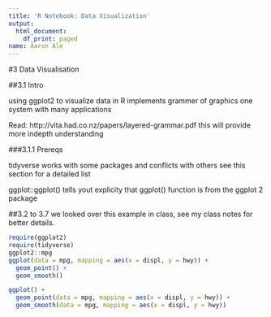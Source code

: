 ```yaml
---
title: 'R Notebook: Data Visualization'
output:
  html_document:
    df_print: paged
name: Aaron Ale
---
```


#3 Data Visualisation

##3.1 Intro

using ggplot2 to visualize data in R
implements grammer of graphics
one system with many applications

Read: http://vita.had.co.nz/papers/layered-grammar.pdf
this will provide more indepth understanding

###3.1.1 Prereqs

tidyverse works with some packages and conflicts with others
see this section for a detailed list

ggplot::ggplot() tells yout explicity that ggplot() function is from the ggplot 2 package

##3.2 to 3.7
we looked over this example in class, see my class notes for better details.

```r
require(ggplot2)
require(tidyverse)
ggplot2::mpg
ggplot(data = mpg, mapping = aes(x = displ, y = hwy)) + 
  geom_point() + 
  geom_smooth()

ggplot() + 
  geom_point(data = mpg, mapping = aes(x = displ, y = hwy)) + 
  geom_smooth(data = mpg, mapping = aes(x = displ, y = hwy))
```






